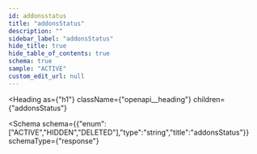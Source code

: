```yaml
---
id: addonsstatus
title: "addonsStatus"
description: ""
sidebar_label: "addonsStatus"
hide_title: true
hide_table_of_contents: true
schema: true
sample: "ACTIVE"
custom_edit_url: null
---
```



<Heading
  as={"h1"}
  className={"openapi__heading"}
  children={"addonsStatus"}
>
</Heading>





<Schema
  schema={{"enum":["ACTIVE","HIDDEN","DELETED"],"type":"string","title":"addonsStatus"}}
  schemaType={"response"}
>
  
</Schema>
            